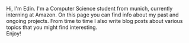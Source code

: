 <AuthorBanner />

Hi, I'm Edin. I'm a Computer Science student from munich, currently interning at Amazon. On this page you can find info about my past and ongoing projects. From time to time I also write blog posts about various topics that you might find interesting.  
Enjoy!
<FeedSearch />
<Tags />
<FeedItems />
